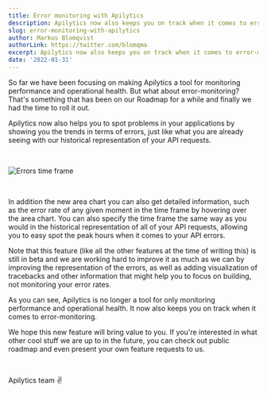 ```yaml
---
title: Error monitoring with Apilytics
description: Apilytics now also keeps you on track when it comes to error-monitoring by showing you the trends in terms of errors.
slug: error-monitoring-with-apilytics
author: Markus Blomqvist
authorLink: https://twitter.com/blomqma
excerpt: Apilytics now also keeps you on track when it comes to error-monitoring by showing you the trends in terms of errors.
date: '2022-01-31'
---
```


So far we have been focusing on making Apilytics a tool for monitoring performance and operational health. But what about error-monitoring?
That's something that has been on our Roadmap for a while and finally we had the time to roll it out.

Apilytics now also helps you to spot problems in your applications by showing you the trends in terms of errors,
just like what you are already seeing with our historical representation of your API requests.

<br />

![Errors time frame](/blog-images/error-monitoring-with-apilytics/errors-time-frame.png)

<br />

In addition the new area chart you can also get detailed information,
such as the error rate of any given moment in the time frame by hovering over the area chart.
You can also specify the time frame the same way as you would in the historical representation of all of your API requests,
allowing you to easy spot the peak hours when it comes to your API errors.

Note that this feature (like all the other features at the time of writing this) is still in beta
and we are working hard to improve it as much as we can by improving the representation of the errors,
as well as adding visualization of tracebacks and other information that might help you to focus on building,
not monitoring your error rates.

As you can see, Apilytics is no longer a tool for only monitoring performance and operational health.
It now also keeps you on track when it comes to error-monitoring.

We hope this new feature will bring value to you. If you're interested in what other cool stuff we are up to in the future,
you can check out <ExternalLink href={routes.roadmap}>public roadmap</ExternalLink> and even present your own feature requests to us.

<br />

Apilytics team ✌️
